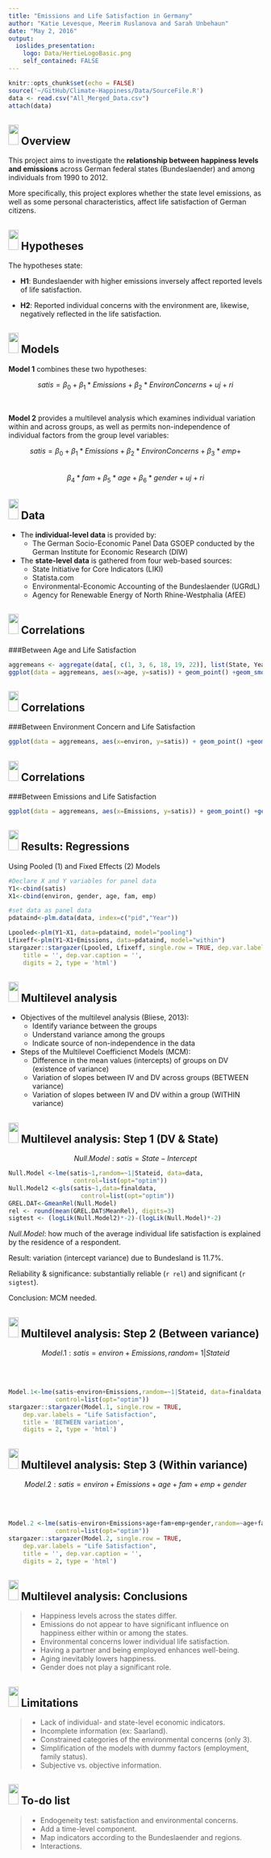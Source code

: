 ```yaml
---
title: "Emissions and Life Satisfaction in Germany"
author: "Katie Levesque, Meerim Ruslanova and Sarah Unbehaun"
date: "May 2, 2016"
output: 
  ioslides_presentation:
    logo: Data/HertieLogoBasic.png
    self_contained: FALSE
---
```


```r
knitr::opts_chunk$set(echo = FALSE)
source('~/GitHub/Climate-Happiness/Data/SourceFile.R')
data <- read.csv("All_Merged_Data.csv")
attach(data)

```

## <img src="Data//HertieCollaborativeDataLogo_v1.png" height="40px" width="20px" /> Overview

This project aims to investigate the **relationship between happiness levels and emissions** across German federal states (Bundeslaender) and among individuals from 1990 to 2012. 

More specifically, this project explores whether the state level emissions, as well as some personal characteristics, affect life satisfaction of German citizens. 


## <img src="Data//HertieCollaborativeDataLogo_v1.png" height="40px" width="20px" /> Hypotheses
The hypotheses state:

- **H1**: Bundeslaender with higher emissions inversely affect reported levels of life satisfaction.

- **H2**: Reported individual concerns with the environment are, likewise, negatively reflected in the
life satisfaction.

## <img src="Data//HertieCollaborativeDataLogo_v1.png" height="40px" width="20px" />  Models {.smaller}

**Model 1** combines these two hypotheses: 

<div class="black">
$$satis = \beta_0 + \beta_1*Emissions + \beta_2*EnvironConcerns + uj + ri$$
</div>   

<br>

**Model 2** provides a multilevel analysis which examines individual variation within and across groups, as well as permits non-independence of individual factors from the group level variables:

<div class="black">
$$satis = \beta_0 + \beta_1*Emissions + \beta_2*EnvironConcerns +\beta_3*emp + $$
<br>
$$\beta_4*fam + \beta_5*age + \beta_6*gender + uj + ri$$
</div>


## <img src="Data//HertieCollaborativeDataLogo_v1.png" height="40px" width="20px" /> Data

- The **individual-level data** is provided by:
    + The German Socio-Economic Panel Data GSOEP conducted by the German Institute for Economic Research (DIW)

- The **state-level data** is gathered from four web-based sources:
    + State Initiative for Core Indicators (LIKI)
    + Statista.com
    + Environmental-Economic Accounting of the Bundeslaender (UGRdL)
    + Agency for Renewable Energy of North Rhine-Westphalia (AfEE)
    
    
## <img src="Data//HertieCollaborativeDataLogo_v1.png" height="40px" width="20px" /> Correlations 
###Between Age and Life Satisfaction

``` r
aggremeans <- aggregate(data[, c(1, 3, 6, 18, 19, 22)], list(State, Year), mean)
ggplot(data = aggremeans, aes(x=age, y=satis)) + geom_point() +geom_smooth(method = lm, se = FALSE, color = "#CC0000") + labs(x = "Age", y = "Life Satisfaction")
```


## <img src="Data//HertieCollaborativeDataLogo_v1.png" height="40px" width="20px" /> Correlations
###Between Environment Concern and Life Satisfaction
``` r
ggplot(data = aggremeans, aes(x=environ, y=satis)) + geom_point() +geom_smooth(method = lm, se = FALSE, color = "#CC0000") + labs(x = "Concern about the Environment", y = "Life Satisfaction")
```

## <img src="Data//HertieCollaborativeDataLogo_v1.png" height="40px" width="20px" /> Correlations 
###Between Emissions and Life Satisfaction
``` r

ggplot(data = aggremeans, aes(x=Emissions, y=satis)) + geom_point() +geom_smooth(method = lm, se = FALSE, color = "#CC0000") + labs(x = "Emissions per Capita", y = "Life Satisfaction")

```


## <img src="Data//HertieCollaborativeDataLogo_v1.png" height="40px" width="20px" /> Results: Regressions  {.smaller .flexbox .vcenter}

Using Pooled (1) and Fixed Effects (2) Models
``` r
#Declare X and Y variables for panel data
Y1<-cbind(satis)
X1<-cbind(environ, gender, age, fam, emp)

#set data as panel data
pdataind<-plm.data(data, index=c("pid","Year"))

Lpooled<-plm(Y1~X1, data=pdataind, model="pooling")
Lfixeff<-plm(Y1~X1+Emissions, data=pdataind, model="within")
stargazer::stargazer(Lpooled, Lfixeff, single.row = TRUE, dep.var.labels = "Life Satisfaction", 
    title = '', dep.var.caption = '', 
    digits = 2, type = 'html')

```

## <img src="Data//HertieCollaborativeDataLogo_v1.png" height="40px" width="20px" /> Multilevel analysis
- Objectives of the multilevel analysis (Bliese, 2013): 
    + Identify variance between the groups 
    + Understand variance among the groups
    + Indicate source of non-independence in the data

- Steps of the Multilevel Coefficienct Models (MCM):
    + Difference in the mean values (intercepts) of groups on DV (existence of variance)
    + Variation of slopes between IV and DV across groups (BETWEEN variance)
    + Variation of slopes between IV and DV within a group (WITHIN variance)


## <img src="Data//HertieCollaborativeDataLogo_v1.png" height="40px" width="20px" /> Multilevel analysis: Step 1 (DV & State) 
<div class="black">
$$Null.Model: satis=State-Intercept$$
</div>   

<div class="centered">
``` r
Null.Model <-lme(satis~1,random=~1|Stateid, data=data,
                  control=list(opt="optim"))
Null.Model2 <-gls(satis~1,data=finaldata,
                    control=list(opt="optim"))
GREL.DAT<-GmeanRel(Null.Model)
rel <- round(mean(GREL.DAT$MeanRel), digits=3)
sigtest <- (logLik(Null.Model2)*-2)-(logLik(Null.Model)*-2)
```

*Null.Model*: how much of the average individual life satisfaction is explained by the residence of a respondent. 

Result: variation (intercept variance) due to Bundesland is 11.7%. 

Reliability & significance: substantially reliable (`r rel`) and significant (`r sigtest`).

Conclusion: MCM needed.
</div>

## <img src="Data//HertieCollaborativeDataLogo_v1.png" height="40px" width="20px" /> Multilevel analysis: Step 2 (Between variance) {.smaller .flexbox .vcenter}
<div class="black">
$$Model.1: satis=environ+Emissions,
            random=~1|Stateid$$
</div> 
<br>
<br>

``` r
Model.1<-lme(satis~environ+Emissions,random=~1|Stateid, data=finaldata,
             control=list(opt="optim"))
stargazer::stargazer(Model.1, single.row = TRUE,
    dep.var.labels = "Life Satisfaction",
    title = 'BETWEEN variation',
    digits = 2, type = 'html')
```


## <img src="Data//HertieCollaborativeDataLogo_v1.png" height="40px" width="20px" /> Multilevel analysis: Step 3 (Within variance) {.smaller .flexbox .vcenter} 
<div class="black">
$$Model.2: satis=environ+Emissions+age+fam+emp+gender$$
</div> 
<br>
<br>

``` r
Model.2 <-lme(satis~environ+Emissions+age+fam+emp+gender,random=~age+fam+emp+gender|Stateid,data=finaldata,
             control=list(opt="optim"))
stargazer::stargazer(Model.2, single.row = TRUE,
    dep.var.labels = "Life Satisfaction", 
    title = '', dep.var.caption = '', 
    digits = 2, type = 'html')
```




## <img src="Data//HertieCollaborativeDataLogo_v1.png" height="40px" width="20px" /> Multilevel analysis: Conclusions

> - Happiness levels across the states differ.
> - Emissions do not appear to have significant influence on happiness either within or among the states.
> - Environmental concerns lower individual life satisfaction.
> - Having a partner and being employed enhances well-being.
> - Aging inevitably lowers happiness. 
> - Gender does not play a significant role.

## <img src="Data//HertieCollaborativeDataLogo_v1.png" height="40px" width="20px" /> Limitations

> - Lack of individual- and state-level economic indicators.
> - Incomplete information (ex: Saarland).
> - Constrained categories of the environmental concerns (only 3).
> - Simplification of the models with dummy factors (employment, family status).
> - Subjective vs. objective information.

## <img src="Data//HertieCollaborativeDataLogo_v1.png" height="40px" width="20px" /> To-do list 

> - Endogeneity test: satisfaction and environmental concerns.
> - Add a time-level component.
> - Map indicators according to the Bundeslaender and regions.
> - Interactions.
